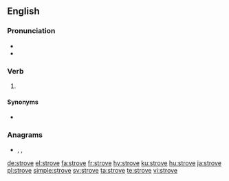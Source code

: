 ==English==

===Pronunciation===
* {{IPA|/ˈstɹɔʊv/|lang=en}}
* {{rhymes|əʊv|lang=en}}

===Verb===
{{head|en|verb form}}

# {{en-simple past of|strive}}

====Synonyms====
* {{l|en|strived}}

===Anagrams===
* {{l|en|stover}}, {{l|en|troves}}, {{l|en|voters}}

[[de:strove]]
[[el:strove]]
[[fa:strove]]
[[fr:strove]]
[[hy:strove]]
[[ku:strove]]
[[hu:strove]]
[[ja:strove]]
[[pl:strove]]
[[simple:strove]]
[[sv:strove]]
[[ta:strove]]
[[te:strove]]
[[vi:strove]]